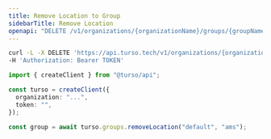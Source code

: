 ```yaml
---
title: Remove Location to Group
sidebarTitle: Remove Location
openapi: "DELETE /v1/organizations/{organizationName}/groups/{groupName}/locations/{location}"
---
```


<RequestExample>

```bash cURL
curl -L -X DELETE 'https://api.turso.tech/v1/organizations/{organizationName}/groups/{groupName}/locations/{location}' \
-H 'Authorization: Bearer TOKEN'
```

```ts Node.js
import { createClient } from "@turso/api";

const turso = createClient({
  organization: "...",
  token: "",
});

const group = await turso.groups.removeLocation("default", "ams");
```

</RequestExample>
